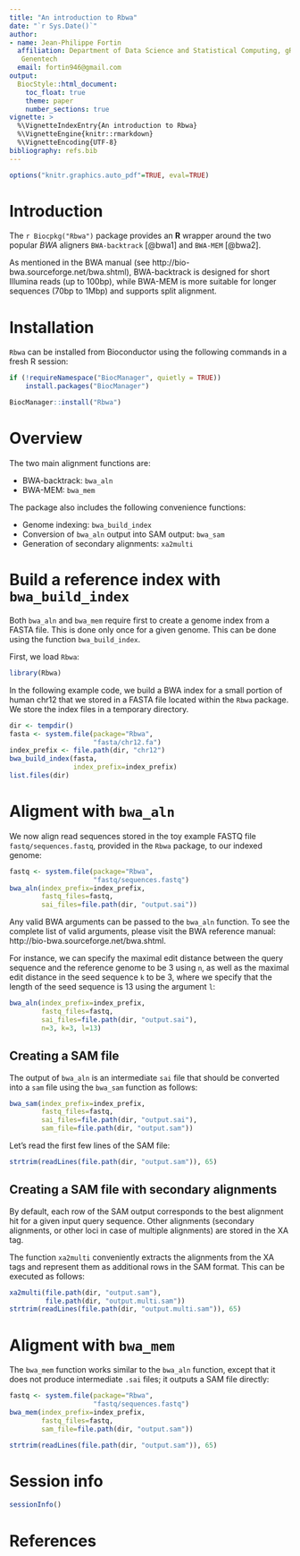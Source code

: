 ```yaml
---
title: "An introduction to Rbwa"
date: "`r Sys.Date()`"
author: 
- name: Jean-Philippe Fortin
  affiliation: Department of Data Science and Statistical Computing, gRED,
   Genentech
  email: fortin946@gmail.com
output: 
  BiocStyle::html_document:
    toc_float: true
    theme: paper
    number_sections: true
vignette: >
  %\VignetteIndexEntry{An introduction to Rbwa}
  %\VignetteEngine{knitr::rmarkdown}
  %\VignetteEncoding{UTF-8}
bibliography: refs.bib  
---
```



```r
options("knitr.graphics.auto_pdf"=TRUE, eval=TRUE)
```






# Introduction

The `r Biocpkg("Rbwa")` package provides an **R** wrapper around the two popular
*BWA*  aligners `BWA-backtrack` [@bwa1] and `BWA-MEM` [@bwa2].

As mentioned in the BWA manual (see http://bio-bwa.sourceforge.net/bwa.shtml),
BWA-backtrack is designed for short Illumina reads
(up to 100bp), while BWA-MEM is more suitable for longer sequences
(70bp to 1Mbp) and supports split alignment.


# Installation

`Rbwa` can be installed from Bioconductor using the following
commands in a fresh R session:

```r
if (!requireNamespace("BiocManager", quietly = TRUE))
    install.packages("BiocManager")

BiocManager::install("Rbwa")
```


# Overview

The two main alignment functions are:

- BWA-backtrack: `bwa_aln`
- BWA-MEM: `bwa_mem`

The package also includes the following convenience functions:

- Genome indexing: `bwa_build_index`
- Conversion of `bwa_aln` output into SAM output: `bwa_sam`
- Generation of secondary alignments: `xa2multi`


# Build a reference index with `bwa_build_index`

Both `bwa_aln` and `bwa_mem` require first to create a genome index from a
FASTA file. This is done only once for a given genome.
This can be done using the function
`bwa_build_index`. 

First, we load `Rbwa`:


```r
library(Rbwa)
```

In the following example code, we build a BWA index for a small portion
of human chr12 that we stored in a FASTA file located within the
`Rbwa` package. We store the index files in a temporary directory.


```r
dir <- tempdir()
fasta <- system.file(package="Rbwa",
                     "fasta/chr12.fa")
index_prefix <- file.path(dir, "chr12")
bwa_build_index(fasta,
                index_prefix=index_prefix)
list.files(dir)
```


# Aligment with `bwa_aln`

We now align read sequences stored in the toy example FASTQ file
`fastq/sequences.fastq`, provided in the `Rbwa` package,
to our indexed genome: 

```r
fastq <- system.file(package="Rbwa",
                     "fastq/sequences.fastq")
bwa_aln(index_prefix=index_prefix,
        fastq_files=fastq,
        sai_files=file.path(dir, "output.sai"))
```

Any valid BWA arguments can be passed to the `bwa_aln` function.
To see the complete list of valid arguments, please visit the BWA reference
manual: http://bio-bwa.sourceforge.net/bwa.shtml.

For instance, we can specify the maximal edit distance between the query
sequence and the reference genome to be 3 using `n`, as well as the maximal edit 
distance in the seed sequence `k` to be 3,
where we specify that the length of the seed sequence is 13 using
the argument `l`:


```r
bwa_aln(index_prefix=index_prefix,
        fastq_files=fastq,
        sai_files=file.path(dir, "output.sai"),
        n=3, k=3, l=13)
```


## Creating a SAM file

The output of `bwa_aln` is an intermediate `sai` file that should be 
converted into a `sam` file using the `bwa_sam` function as follows:

```r
bwa_sam(index_prefix=index_prefix,
        fastq_files=fastq,
        sai_files=file.path(dir, "output.sai"),
        sam_file=file.path(dir, "output.sam"))
```

Let's read the first few lines of the SAM file:

```r
strtrim(readLines(file.path(dir, "output.sam")), 65)
```

## Creating a SAM file with secondary alignments

By default, each row of the SAM output corresponds to the best alignment hit 
for a given input query sequence. Other alignments (secondary alignments,
or other loci in case of multiple alignments) are stored in the XA tag.

The function `xa2multi` conveniently extracts the alignments from the XA
tags and represent them as additional rows in the SAM format.
This can be executed as follows:

```r
xa2multi(file.path(dir, "output.sam"),
         file.path(dir, "output.multi.sam"))
strtrim(readLines(file.path(dir, "output.multi.sam")), 65)
```


# Aligment with `bwa_mem`

The `bwa_mem` function works similar to the `bwa_aln` function, except
that it does not produce intermediate `.sai` files; it outputs a SAM file
directly:


```r
fastq <- system.file(package="Rbwa",
                     "fastq/sequences.fastq")
bwa_mem(index_prefix=index_prefix,
        fastq_files=fastq,
        sam_file=file.path(dir, "output.sam"))
```

```r
strtrim(readLines(file.path(dir, "output.sam")), 65)
```




# Session info

```r
sessionInfo()
```

# References
